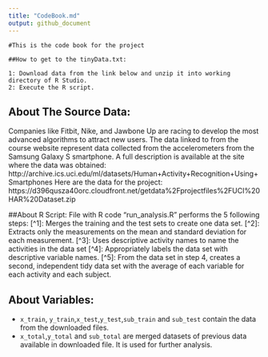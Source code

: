 ```yaml
---
title: "CodeBook.md"
output: github_document
---
```

```
#This is the code book for the project

##How to get to the tinyData.txt:

1: Download data from the link below and unzip it into working directory of R Studio.
2: Execute the R script.
```
## About The Source Data:

Companies like Fitbit, Nike, and Jawbone Up are racing to develop the most advanced algorithms to attract new users. The data linked to from the course website represent data collected from the accelerometers from the Samsung Galaxy S smartphone. A full description is available at the site where the data was obtained: 
http://archive.ics.uci.edu/ml/datasets/Human+Activity+Recognition+Using+Smartphones 
Here are the data for the project:
https://d396qusza40orc.cloudfront.net/getdata%2Fprojectfiles%2FUCI%20HAR%20Dataset.zip

##About R Script:
File with R code "run_analysis.R" performs the 5 following steps:
[^1]: Merges the training and the test sets to create one data set.
[^2]: Extracts only the measurements on the mean and standard deviation for each measurement.
[^3]: Uses descriptive activity names to name the activities in the data set
[^4]: Appropriately labels the data set with descriptive variable names.
[^5]: From the data set in step 4, creates a second, independent tidy data set with the average of each variable for each activity and each subject.

## About Variables:
- ```x_train```, ```y_train```,```x_test```,```y_test```,```sub_train``` and ```sub_test``` contain the data from the downloaded files.
- ```x_total```,```y_total``` and ```sub_total``` are merged datasets of previous data available in downloaded file. It is used for further analysis.


